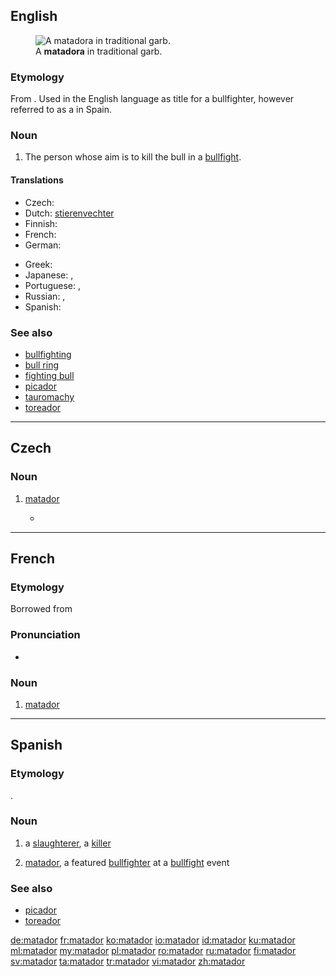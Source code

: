 ==English==
[[File:HildaTenorioOvacion.jpg|thumb|A '''matadora''' in traditional garb.]]

===Etymology===
From {{etyl|es|en}} {{term|matador||killer|lang=es}}. Used in the English language as title for a bullfighter, however referred to as a {{term|toreador|lang=es}} in Spain.

===Noun===
{{head|en|noun|plural|matadors|plural|matadores|feminine|matadora}}

# {{bullfighting|lang=en}} The person whose aim is to kill the bull in a [[bullfight]].

====Translations====
{{trans-top|bullfighter}}
* Czech: {{t-|cs|matador|m}}
* Dutch: [[stierenvechter]]
* Finnish: {{t+|fi|matadori}}
* French: {{t+|fr|matador|m}}
* German: {{t-|de|Matador|m}}
{{trans-mid}}
* Greek: {{t+|el|ταυρομάχος}}
* Japanese: {{t-|ja|マタドール|tr=matadōru|sc=Jpan}}, {{t-|ja|闘牛士|tr=とうぎゅうし, tōgyūshi|sc=Jpan}}
* Portuguese: {{t|pt|toureiro|m}}, {{t|pt|toureador|m}}
* Russian: {{t+|ru|матадор|m|tr=matadór|sc=Cyrl}}, {{t+|ru|тореадор|m|sc=Cyrl|tr=toreadór}}
* Spanish: {{t-|es|matador|m}}
{{trans-bottom}}

===See also===
* [[bullfighting]]
* [[bull ring]]
* [[fighting bull]]
* [[picador]]
* [[tauromachy]]
* [[toreador]]

----

==Czech==

===Noun===
{{cs-noun|g=m}}

# {{bullfighting|lang=cs}} [[#English|matador]] {{gloss|the person whose aim is to kill the bull in a bullfight}}
#* {{quote-book|passage=Bledý matador jde znovu s mečem a muletou zabíjet podle pravidel hry; avšak býk se zaberanil a stojí se vztyčenou hlavou, se šíjí zježenou banderillami a jakoby přehozenou pláštěm krve.|author=Karel Čapek|year=1930|title=Výlet do Španěl}}

----

==French==

===Etymology===
Borrowed from {{etyl|es|fr}}

===Pronunciation===
* {{IPA|/ma.ta.dɔʁ/|lang=fr}}

===Noun===
{{fr-noun|m}}

# {{bullfighting|lang=fr}} [[#English|matador]]

----

==Spanish==

===Etymology===
{{suffix|matar|dor|lang=es}}.

===Noun===
{{es-noun|m|f=matadora|pl=matadores}}

# a [[slaughterer]], a [[killer]]
# {{bullfighting|lang=es}} [[#English|matador]], a featured [[bullfighter]] at a [[bullfight]] event

===See also===
* [[picador]]
* [[toreador]]

[[de:matador]]
[[fr:matador]]
[[ko:matador]]
[[io:matador]]
[[id:matador]]
[[ku:matador]]
[[ml:matador]]
[[my:matador]]
[[pl:matador]]
[[ro:matador]]
[[ru:matador]]
[[fi:matador]]
[[sv:matador]]
[[ta:matador]]
[[tr:matador]]
[[vi:matador]]
[[zh:matador]]